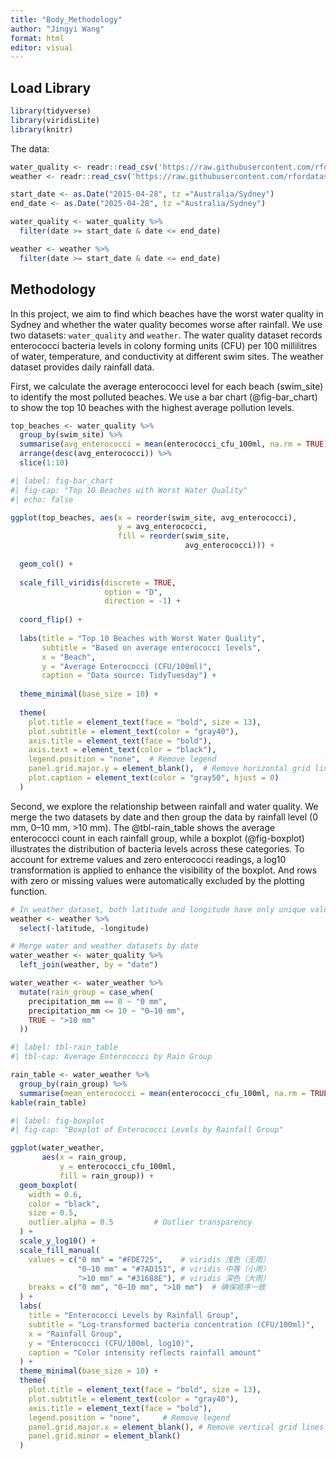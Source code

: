 ```yaml
---
title: "Body_Methodology"
author: "Jingyi Wang"
format: html
editor: visual
---
```


## Load Library

```r
library(tidyverse)
library(viridisLite)
library(knitr)
```

The data:

```r
water_quality <- readr::read_csv('https://raw.githubusercontent.com/rfordatascience/tidytuesday/main/data/2025/2025-05-20/water_quality.csv')
weather <- readr::read_csv('https://raw.githubusercontent.com/rfordatascience/tidytuesday/main/data/2025/2025-05-20/weather.csv')
```

```r
start_date <- as.Date("2015-04-28", tz ="Australia/Sydney")
end_date <- as.Date("2025-04-28", tz ="Australia/Sydney")

water_quality <- water_quality %>%
  filter(date >= start_date & date <= end_date)

weather <- weather %>%
  filter(date >= start_date & date <= end_date)
```

## Methodology

In this project, we aim to find which beaches have the worst water quality in Sydney and whether the water quality becomes worse after rainfall. We use two datasets: `water_quality` and `weather`. The water quality dataset records enterococci bacteria levels in colony forming units (CFU) per 100 millilitres of water, temperature, and conductivity at different swim sites. The weather dataset provides daily rainfall data.

First, we calculate the average enterococci level for each beach (swim_site) to identify the most polluted beaches. We use a bar chart (@fig-bar_chart) to show the top 10 beaches with the highest average pollution levels.

```r
top_beaches <- water_quality %>%
  group_by(swim_site) %>%
  summarise(avg_enterococci = mean(enterococci_cfu_100ml, na.rm = TRUE)) %>%
  arrange(desc(avg_enterococci)) %>%
  slice(1:10)
```

```r
#| label: fig-bar_chart
#| fig-cap: "Top 10 Beaches with Worst Water Quality"
#| echo: false

ggplot(top_beaches, aes(x = reorder(swim_site, avg_enterococci), 
                        y = avg_enterococci,
                        fill = reorder(swim_site,
                                       avg_enterococci))) +  
  
  geom_col() +  
  
  scale_fill_viridis(discrete = TRUE, 
                     option = "D", 
                     direction = -1) +  
  
  coord_flip() +
  
  labs(title = "Top 10 Beaches with Worst Water Quality",
       subtitle = "Based on average enterococci levels",
       x = "Beach",
       y = "Average Enterococci (CFU/100ml)",
       caption = "Data source: TidyTuesday") +
  
  theme_minimal(base_size = 10) +
  
  theme(
    plot.title = element_text(face = "bold", size = 13),
    plot.subtitle = element_text(color = "gray40"),
    axis.title = element_text(face = "bold"),
    axis.text = element_text(color = "black"),
    legend.position = "none",  # Remove legend
    panel.grid.major.y = element_blank(),  # Remove horizontal grid lines
    plot.caption = element_text(color = "gray50", hjust = 0)
  )

```

Second, we explore the relationship between rainfall and water quality. We merge the two datasets by date and then group the data by rainfall level (0 mm, 0–10 mm, \>10 mm). The @tbl-rain_table shows the average enterococci count in each rainfall group, while a boxplot (@fig-boxplot) illustrates the distribution of bacteria levels across these categories. To account for extreme values and zero enterococci readings, a log10 transformation is applied to enhance the visibility of the boxplot. And rows with zero or missing values were automatically excluded by the plotting function.

```r
# In weather dataset, both latitude and longitude have only unique values.
weather <- weather %>%
  select(-latitude, -longitude)

# Merge water and weather datasets by date
water_weather <- water_quality %>%
  left_join(weather, by = "date")
```

```r
water_weather <- water_weather %>%
  mutate(rain_group = case_when(
    precipitation_mm == 0 ~ "0 mm",
    precipitation_mm <= 10 ~ "0–10 mm",
    TRUE ~ ">10 mm"
  ))

```

```r
#| label: tbl-rain_table
#| tbl-cap: Average Enterococci by Rain Group

rain_table <- water_weather %>%
  group_by(rain_group) %>%
  summarise(mean_enterococci = mean(enterococci_cfu_100ml, na.rm = TRUE))
kable(rain_table)
```

```r
#| label: fig-boxplot
#| fig-cap: "Boxplot of Enterococci Levels by Rainfall Group"

ggplot(water_weather, 
       aes(x = rain_group, 
           y = enterococci_cfu_100ml, 
           fill = rain_group)) +  
  geom_boxplot(
    width = 0.6,                
    color = "black",            
    size = 0.5,                 
    outlier.alpha = 0.5         # Outlier transparency
  ) +
  scale_y_log10() +
  scale_fill_manual(
    values = c("0 mm" = "#FDE725",    # viridis 浅色（无雨）
               "0–10 mm" = "#7AD151", # viridis 中等（小雨）
               ">10 mm" = "#31688E"), # viridis 深色（大雨）
    breaks = c("0 mm", "0–10 mm", ">10 mm")  # 确保顺序一致
  ) +
  labs(
    title = "Enterococci Levels by Rainfall Group",
    subtitle = "Log-transformed bacteria concentration (CFU/100ml)",
    x = "Rainfall Group",
    y = "Enterococci (CFU/100ml, log10)",
    caption = "Color intensity reflects rainfall amount"
  ) +
  theme_minimal(base_size = 10) +
  theme(
    plot.title = element_text(face = "bold", size = 13),
    plot.subtitle = element_text(color = "gray40"),
    axis.title = element_text(face = "bold"),
    legend.position = "none",     # Remove legend
    panel.grid.major.x = element_blank(), # Remove vertical grid lines
    panel.grid.minor = element_blank()
  )
```
